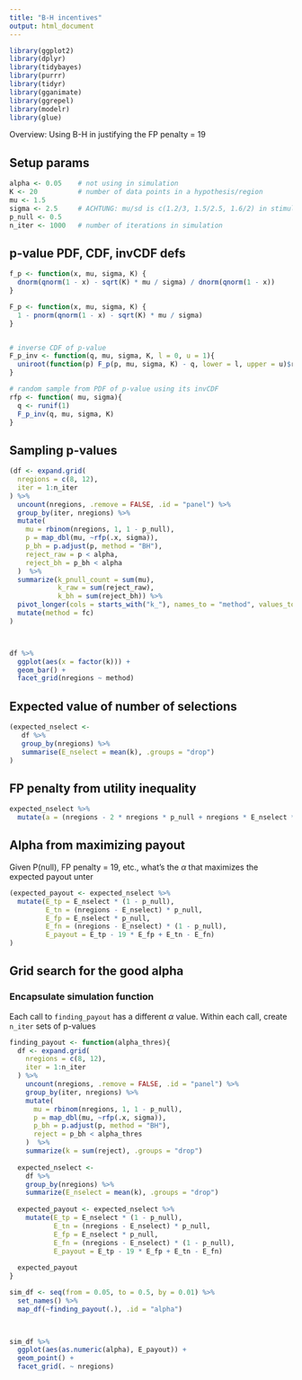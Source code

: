 ```yaml
---
title: "B-H incentives"
output: html_document
---
```



```r
library(ggplot2)
library(dplyr)
library(tidybayes)
library(purrr)
library(tidyr)
library(gganimate)
library(ggrepel)
library(modelr)
library(glue)
```

Overview: Using B-H in justifying the FP penalty = 19

## Setup params

```r
alpha <- 0.05    # not using in simulation
K <- 20          # number of data points in a hypothesis/region
mu <- 1.5
sigma <- 2.5     # ACHTUNG: mu/sd is c(1.2/3, 1.5/2.5, 1.6/2) in stimuli
p_null <- 0.5
n_iter <- 1000   # number of iterations in simulation
```

## p-value PDF, CDF, invCDF defs

```r
f_p <- function(x, mu, sigma, K) {
  dnorm(qnorm(1 - x) - sqrt(K) * mu / sigma) / dnorm(qnorm(1 - x))
}

F_p <- function(x, mu, sigma, K) {
  1 - pnorm(qnorm(1 - x) - sqrt(K) * mu / sigma)
}


# inverse CDF of p-value
F_p_inv <- function(q, mu, sigma, K, l = 0, u = 1){
  uniroot(function(p) F_p(p, mu, sigma, K) - q, lower = l, upper = u)$root
}

# random sample from PDF of p-value using its invCDF
rfp <- function( mu, sigma){
  q <- runif(1)
  F_p_inv(q, mu, sigma, K)
}
```


## Sampling p-values


```r
(df <- expand.grid(
  nregions = c(8, 12),
  iter = 1:n_iter
) %>%
  uncount(nregions, .remove = FALSE, .id = "panel") %>%
  group_by(iter, nregions) %>%
  mutate(
    mu = rbinom(nregions, 1, 1 - p_null), 
    p = map_dbl(mu, ~rfp(.x, sigma)), 
    p_bh = p.adjust(p, method = "BH"),
    reject_raw = p < alpha,
    reject_bh = p_bh < alpha
  )  %>%
  summarize(k_pnull_count = sum(mu),
            k_raw = sum(reject_raw),
            k_bh = sum(reject_bh)) %>%
  pivot_longer(cols = starts_with("k_"), names_to = "method", values_to = "k") %>%
  mutate(method = fc)
)



df %>%
  ggplot(aes(x = factor(k))) +
  geom_bar() + 
  facet_grid(nregions ~ method)
```
## Expected value of number of selections

```r
(expected_nselect <-
   df %>%
   group_by(nregions) %>%
   summarise(E_nselect = mean(k), .groups = "drop")
)
```

## FP penalty from utility inequality

```r
expected_nselect %>%
  mutate(a = (nregions - 2 * nregions * p_null + nregions * E_nselect * p_null)/(E_nselect * p_null))

```

## Alpha from maximizing payout

Given P(null), FP penalty = 19, etc., what's the $\alpha$ that maximizes the expected payout unter 

```r
(expected_payout <- expected_nselect %>%
  mutate(E_tp = E_nselect * (1 - p_null),
         E_tn = (nregions - E_nselect) * p_null,
         E_fp = E_nselect * p_null,
         E_fn = (nregions - E_nselect) * (1 - p_null),
         E_payout = E_tp - 19 * E_fp + E_tn - E_fn)
)
```



## Grid search for the good alpha

### Encapsulate simulation function

Each call to `finding_payout` has a different $\alpha$ value. Within each call, create `n_iter` sets of p-values

```r
finding_payout <- function(alpha_thres){
  df <- expand.grid(
    nregions = c(8, 12),
    iter = 1:n_iter
  ) %>%
    uncount(nregions, .remove = FALSE, .id = "panel") %>%
    group_by(iter, nregions) %>%
    mutate(
      mu = rbinom(nregions, 1, 1 - p_null), 
      p = map_dbl(mu, ~rfp(.x, sigma)), 
      p_bh = p.adjust(p, method = "BH"),
      reject = p_bh < alpha_thres
    )  %>%
    summarize(k = sum(reject), .groups = "drop") 
  
  expected_nselect <-
    df %>%
    group_by(nregions) %>%
    summarize(E_nselect = mean(k), .groups = "drop")
  
  expected_payout <- expected_nselect %>%
    mutate(E_tp = E_nselect * (1 - p_null),
           E_tn = (nregions - E_nselect) * p_null,
           E_fp = E_nselect * p_null,
           E_fn = (nregions - E_nselect) * (1 - p_null),
           E_payout = E_tp - 19 * E_fp + E_tn - E_fn)
  
  expected_payout
}

```


```r
sim_df <- seq(from = 0.05, to = 0.5, by = 0.01) %>%
  set_names() %>%
  map_df(~finding_payout(.), .id = "alpha") 
 


sim_df %>% 
  ggplot(aes(as.numeric(alpha), E_payout)) + 
  geom_point() + 
  facet_grid(. ~ nregions)


  
```



